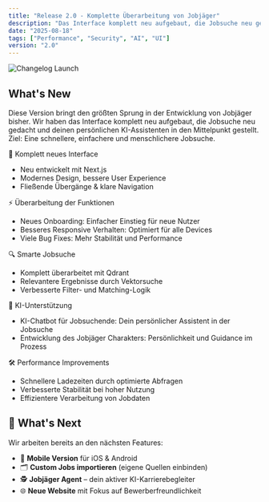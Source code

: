 ```yaml
---
title: "Release 2.0 - Komplette Überarbeitung von Jobjäger"
description: "Das Interface komplett neu aufgebaut, die Jobsuche neu gedacht und den persönlichen KI-Assistenten in den Mittelpunkt gestellt"
date: "2025-08-18"
tags: ["Performance", "Security", "AI", "UI"]
version: "2.0"
---
```


<img src="/changelog-launch.png" alt="Changelog Launch" className="w-full rounded-lg border" />

## What's New

Diese Version bringt den größten Sprung in der Entwicklung von Jobjäger bisher. Wir haben das Interface komplett neu aufgebaut, die Jobsuche neu gedacht und deinen persönlichen KI-Assistenten in den Mittelpunkt gestellt. Ziel: Eine schnellere, einfachere und menschlichere Jobsuche.

<Accordion type="multiple" collapsible="true" className="w-full not-prose">
  <AccordionItem value="interface">
    <AccordionTrigger>🎨 Komplett neues Interface</AccordionTrigger>
    <AccordionContent className="flex flex-col gap-4 text-balance">
      <ul className="list-disc space-y-2 pl-4">
        <li>Neu entwickelt mit Next.js</li>
        <li>Modernes Design, bessere User Experience</li>
        <li>Fließende Übergänge & klare Navigation</li>
      </ul>
    </AccordionContent>
  </AccordionItem>
  
  <AccordionItem value="features">
    <AccordionTrigger>⚡ Überarbeitung der Funktionen</AccordionTrigger>
    <AccordionContent className="flex flex-col gap-4 text-balance">
      <ul className="list-disc space-y-2 pl-4">
        <li>Neues Onboarding: Einfacher Einstieg für neue Nutzer</li>
        <li>Besseres Responsive Verhalten: Optimiert für alle Devices</li>
        <li>Viele Bug Fixes: Mehr Stabilität und Performance</li>
      </ul>
    </AccordionContent>
  </AccordionItem>
  
  <AccordionItem value="jobsearch">
    <AccordionTrigger>🔍 Smarte Jobsuche</AccordionTrigger>
    <AccordionContent className="flex flex-col gap-4 text-balance">
      <ul className="list-disc space-y-2 pl-4">
        <li>Komplett überarbeitet mit Qdrant</li>
        <li>Relevantere Ergebnisse durch Vektorsuche</li>
        <li>Verbesserte Filter- und Matching-Logik</li>
      </ul>
    </AccordionContent>
  </AccordionItem>
  
  <AccordionItem value="ai">
    <AccordionTrigger>🤖 KI-Unterstützung</AccordionTrigger>
    <AccordionContent className="flex flex-col gap-4 text-balance">
      <ul className="list-disc space-y-2 pl-4">
        <li>KI-Chatbot für Jobsuchende: Dein persönlicher Assistent in der Jobsuche</li>
        <li>Entwicklung des Jobjäger Charakters: Persönlichkeit und Guidance im Prozess</li>
      </ul>
    </AccordionContent>
  </AccordionItem>
  
  <AccordionItem value="performance">
    <AccordionTrigger>🛠️ Performance Improvements</AccordionTrigger>
    <AccordionContent className="flex flex-col gap-4 text-balance">
      <ul className="list-disc space-y-2 pl-4">
        <li>Schnellere Ladezeiten durch optimierte Abfragen</li>
        <li>Verbesserte Stabilität bei hoher Nutzung</li>
        <li>Effizientere Verarbeitung von Jobdaten</li>
      </ul>
    </AccordionContent>
  </AccordionItem>
</Accordion>

## 🔮 What's Next

Wir arbeiten bereits an den nächsten Features:

- 📱 **Mobile Version** für iOS & Android
- 🗂️ **Custom Jobs importieren** (eigene Quellen einbinden)
- 🕵️ **Jobjäger Agent** – dein aktiver KI-Karrierebegleiter
- 🌐 **Neue Website** mit Fokus auf Bewerberfreundlichkeit
